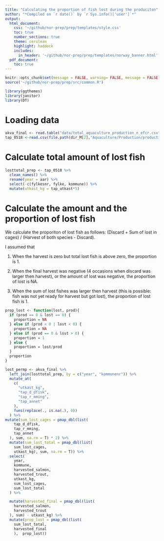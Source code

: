 ```yaml
---
title: "Calculating the proportion of fish lost during the produciton"
author: "*Compiled on `r date()` by `r Sys.info()['user']`*"
output: 
  html_document:
    css: '~/github/nor-prep/prep/templates/style.css'
    toc: true
    number_sections: true
    theme: cerulean
    highlight: haddock
    includes: 
      in_header: '~/github/nor-prep/prep/templates/norway_banner.html'
  pdf_document:
    toc: true
---
```

```r
knitr::opts_chunk$set(message = FALSE, warning= FALSE, message = FALSE)
source('~/github/nor-prep/prep/src/common.R')
```

```r
library(ggthemes)
library(janitor)
library(DT)
```

# Loading data
```r
akva_final <- read.table("data/total_aquaculture_production_n_efcr.csv", header = TRUE, sep = ",")
tap_0518 <-read.csv(file.path(dir_M[2],"Aquaculture/Production/production_unlocked_concatenated_2005_2018/akva_tap_formatted_2005_2018.csv"))
```


# Calculate total amount of lost fish
```r
losttotal_prep <- tap_0518 %>% 
  clean_names() %>% 
  rename(year = aar) %>% 
  select(-c(fylkesnr, fylke, kommune)) %>% 
  mutate(utkast_kg = tap_utkast*5)
```


# Calculate the amount and the proportion of lost fish 
We calculate the proporiton of lost fish as follows: 
(Discard + Sum of lost in cages) / (Harvest of both species - Discard).

I assumed that

1) When the harvest is zero but total lost fish is above zero, the proportion is 1.

2) When the final harvest was negative (4 occasions when discard was larger then harvest),  or the amount of lost was negative, the proportion of lost is NA.

3) When the sum of lost fishes was larger then harvest (this is possible: fish was not yet ready for harvest but got lost), the proportion of lost fish is 1.

```r
prop_lost <- function(lost, prod){
  if (prod == 0 & lost == 0) {
    proportion = NA 
  } else if (prod < 0 | lost < 0) {
    proportion = NA
  } else if (prod == 0 & lost > 0) {
    proportion = 1
  } else {
    proportion = lost/prod
  }
  proportion
}
```


```r
lost_permp <- akva_final %>%
  left_join(losttotal_prep, by = c("year", "kommunenr")) %>%
  mutate_at(
    c(
      "utkast_kg",
      "tap_d_dfisk",
      "tap_r_mming",
      "tap_annet"
    ),
    funs(replace(., is.na(.), 0))
  ) %>% 
mutate(sum_lost_cages = pmap_dbl(list(
    tap_d_dfisk,
    tap_r_mming,
    tap_annet
  ), sum, na.rm = T) * 2) %>%
  mutate(sum_lost_total = pmap_dbl(list(
    sum_lost_cages,
    utkast_kg), sum, na.rm = T)) %>% 
  select(
    year,
    kommune,
    harvested_salmon,
    harvested_trout,
    utkast_kg,
    sum_lost_cages,
    sum_lost_total
  ) %>%

  mutate(harvested_final = pmap_dbl(list(
    harvested_salmon,
    harvested_trout
  ), sum) - utkast_kg) %>% 
  mutate(prop_lost = pmap_dbl(list(
    sum_lost_total,
    harvested_final
    ),  prop_lost))


```


